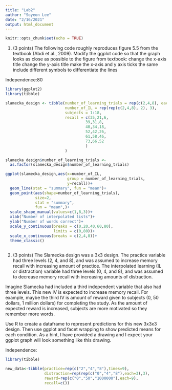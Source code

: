 ```yaml
---
title: "Lab2"
author: "Soyeon Lee"
date: "2/16/2021"
output: html_document
---
```


```r
knitr::opts_chunk$set(echo = TRUE)
```

1. (3 points) The following code roughly reproduces figure 5.5 from the textbook (Abdi et al., 2009). Modify the ggplot code so that the graph looks as close as possible to the figure from textbook:
  change the x-axis title
  change the y-axis title
  make the x-axis and y axis ticks the same
  include different symbols to differentiate the lines

Independence:80
```r
library(ggplot2)
library(tibble)

slamecka_design <- tibble(number_of_learning_trials = rep(c(2,4,8), each=6),
                          number_of_IL = rep(rep(c(2,4,8), 2), 3),
                          subjects = 1:18,
                          recall = c(35,21,6,
                                   39,31,8,
                                   40,34,18,
                                   52,42,26,
                                   61,58,46,
                                   73,66,52
                                   )
                          )

slamecka_design$number_of_learning_trials <- 
  as.factor(slamecka_design$number_of_learning_trials)

ggplot(slamecka_design,aes(x=number_of_IL,
                           group = number_of_learning_trials,
                           y=recall))+
  geom_line(stat = "summary", fun = "mean")+
  geom_point(aes(shape=number_of_learning_trials),
             size=2,
             stat = "summary", 
             fun = "mean",)+
  scale_shape_manual(values=c(1,8,3))+
  xlab("Number of interpolated lists")+
  ylab("Number of words correct")+
  scale_y_continuous(breaks = c(0,20,40,60,80),
                     limits = c(0,80))+
  scale_x_continuous(breaks = c(2,4,8))+
  theme_classic()
  
```


2. (3 points) The Slamecka design was a 3x3 design. The practice variable had three levels (2, 4, and 8), and was assumed to increase memory recall with increasing amount of practice. The interpolated learning (IL or distraction) variable had three levels (0, 4, and 8), and was assumed to decrease memory recall with increasing amounts of distraction.

Imagine Slamecka had included a third independent variable that also had three levels. This new IV is expected to increase memory recall. For example, maybe the third IV is amount of reward given to subjects (0, 50 dollars, 1 million dollars) for completing the study. As the amount of expected reward is increased, subjects are more motivated so they remember more words.

Use R to create a dataframe to represent predictions for this new 3x3x3 design. Then use ggplot and facet wrapping to show predicted means for each condition. As a hint, I have provided a drawing and I expect your ggplot graph will look something like this drawing.

Independence:

```r
library(tibble)

new_data<-tibble(practice=rep(c("2","4","8"),times=9),
                 distraction=rep(rep(c("0","4","8"),each=3),3),
                 reward=rep(c("0","50","1000000"),each=9),
                 recall=c())
                 
```

